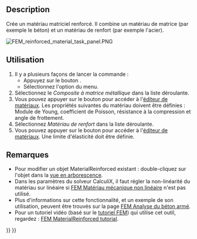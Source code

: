 <languages/>

{{Docnav/fr
|[[FEM_MaterialMechanicalNonlinear/fr|Mécanique non linéaire]]
|[[FEM_MaterialEditor/fr|Éditeur de matériaux]]
|[[FEM_Workbench/fr|Atelier FEM]]
|IconL=FEM_MaterialMechanicalNonlinear.svg
|IconR=FEM_MaterialEditor.svg
|IconC=Workbench_FEM.svg
}}

{{GuiCommandContainer
|
{{GuiCommand/fr
|Name=FEM MaterialReinforced
|Name/fr=FEM Matériau renforcé
|MenuLocation=Modèle → Matériaux → Matériau renforcé (béton)
|Workbenches=[[FEM_Workbench/fr|FEM]]
|SeeAlso=[[FEM_tutorial/fr|FEM Tutoriel]]
}}
{{GuiCommandFemInfo/fr
|Solvers=CalculiX
}}
}}

==Description==

Crée un matériau matriciel renforcé. Il combine un matériau de matrice (par exemple le béton) et un matériau de renfort (par exemple l'acier).

[[File:FEM_reinforced_material_task_panel.PNG]]
{{Caption|Le panneau des tâches FEM pour les matériaux renforcés}}

<span id="Usage"></span>
==Utilisation==

# Il y a plusieurs façons de lancer la commande :
#* Appuyez sur le bouton {{Button|[[Image:FEM_MaterialReinforced.svg|16px]] [[FEM_MaterialReinforced/fr|Matériau renforcé (béton)]]}}.
#* Sélectionnez l'option {{MenuCommand|Modèle → Matériaux → [[Image:FEM_MaterialReinforced.svg|16px]] Matériau renforcé (béton)}} du menu.
# Sélectionnez le ''Composite à matrice métallique'' dans la liste déroulante.
# Vous pouvez appuyer sur le bouton {{Button|Lancer l'éditeur}} pour accéder à l'[[Material_Edit/fr|éditeur de matériaux]]. Les propriétés suivantes du matériau doivent être définies : Module de Young, coefficient de Poisson, résistance à la compression et angle de frottement.
# Sélectionnez ''Matériau de renfort'' dans la liste déroulante.
# Vous pouvez appuyer sur le bouton {{Button|Lancer l'éditeur}} pour accéder à l'[[Material_Edit/fr|éditeur de matériaux]]. Une limite d'élasticité doit être définie.

<span id="Notes"></span>
==Remarques==

* Pour modifier un objet MaterialReinforced existant : double-cliquez sur l'objet dans la [[Tree_view/fr|vue en arborescence]].
* Dans les paramètres du solveur CalculiX, il faut régler la non-linéarité du matériau sur linéaire si [[FEM_MaterialMechanicalNonlinear/fr|FEM Matériau mécanique non linéaire]] n'est pas utilisé.
* Plus d'informations sur cette fonctionnalité, et un exemple de son utilisation, peuvent être trouvés sur la page [[Analysis_of_reinforced_concrete_with_FEM/fr|FEM Analyse du béton armé]].
* Pour un tutoriel vidéo (basé sur le [[FEM_tutorial/fr|tutoriel FEM]]) qui utilise cet outil, regardez : [https://www.youtube.com/watch?v=SZTIqhfCSVc FEM MaterialReinforced tutorial].


{{Docnav/fr
|[[FEM_MaterialMechanicalNonlinear/fr|Mécanique non linéaire]]
|[[FEM_MaterialEditor/fr|Éditeur de matériaux]]
|[[FEM_Workbench/fr|Atelier FEM]]
|IconL=FEM_MaterialMechanicalNonlinear.svg
|IconR=FEM_MaterialEditor.svg
|IconC=Workbench_FEM.svg
}}

{{FEM_Tools_navi{{#translation:}}}}
{{Userdocnavi{{#translation:}}}}